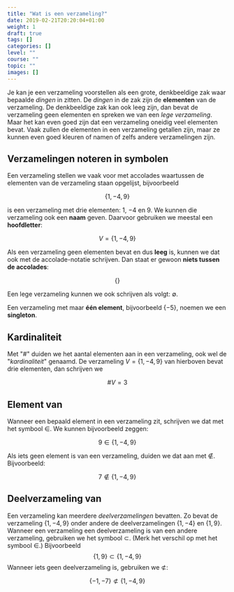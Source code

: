 ```yaml
---
title: "Wat is een verzameling?"
date: 2019-02-21T20:20:04+01:00
weight: 1
draft: true
tags: []
categories: []
level: ""
course: ""
topic: ""
images: []
---
```


Je kan je een verzameling voorstellen als een grote, denkbeeldige zak waar bepaalde _dingen_ in zitten. De _dingen_ in de zak zijn de **elementen** van de verzameling. De denkbeeldige zak kan ook leeg zijn, dan bevat de verzameling geen elementen en spreken we van een _lege verzameling_. Maar het kan even goed zijn dat een verzameling oneidig veel elementen bevat. Vaak zullen de elementen in een verzameling getallen zijn, maar ze kunnen even goed kleuren of namen of zelfs andere verzamelingen zijn.

## Verzamelingen noteren in symbolen

Een verzameling stellen we vaak voor met accolades waartussen de elementen van de verzameling staan opgelijst, bijvoorbeeld

$$
\{1, -4, 9\}
$$

is een verzameling met drie elementen: $1$, $-4$ en $9$.
We kunnen die verzameling ook een **naam** geven. Daarvoor gebruiken we meestal een **hoofdletter**:

$$
V = \{1, -4, 9\}
$$


Als een verzameling geen elementen bevat en dus **leeg** is, kunnen we dat ook met de accolade-notatie schrijven. Dan staat er gewoon **niets tussen de accolades**:

$$
\{\}
$$


Een lege verzameling kunnen we ook schrijven als volgt: $\emptyset$.

Een verzameling met maar **één element**, bijvoorbeeld $\{-5\}$, noemen we een **singleton**.

## Kardinaliteit

Met "$\#$" duiden we het aantal elementen aan in een verzameling, ook wel de "_kardinaliteit_" genaamd. De verzameling $V = \{1, -4, 9\}$ van hierboven bevat drie elementen, dan schrijven we

$$
\#V=3
$$


## Element van

Wanneer een bepaald element in een verzameling zit, schrijven we dat met het symbool
$\in$. We kunnen bijvoorbeeld zeggen:

$$
9 \in \{1, -4, 9\}
$$

Als iets geen element is van een verzameling, duiden we dat aan met $\notin$. Bijvoorbeeld:

$$
7 \notin \{1, -4, 9\}
$$


## Deelverzameling van

Een verzameling kan meerdere _deelverzamelingen_ bevatten. Zo bevat de
verzameling $\{1, -4, 9\}$ onder andere de deelverzamelingen $\{1, -4\}$ en
$\{1, 9\}$. Wanneer een verzameling een deelverzameling is van een andere
verzameling, gebruiken we het symbool $\subset$.  <Mute>(Merk het
verschil op met het symbool $\in$.)</Mute> Bijvoorbeeld 
$$
\{1, 9\} \subset \{1, -4, 9\}
$$
 Wanneer iets geen deelverzameling is, gebruiken we $\not\subset$:

$$
\{-1, -7\} \not\subset \{1, -4, 9\}
$$


